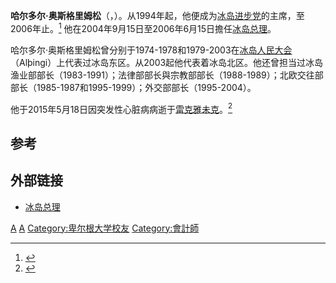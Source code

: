 {{Infobox Prime Minister 
| name         = 哈尔多尔·奥斯格里姆松<br>Halldór Ásgrímsson
| image        = Halldor Asgrimsson generalsekreterare Nordiska ministerradet (2).jpg
| order        = [[北欧理事会|北欧部长理事会秘书长]] 
| term_start   = 2007年1月1日
| term_end     = 2015年5月18日
| predecessor  = {{en-link|佩尔·翁克尔|Per Unckel}}
| successor    = 
| office2      = [[冰岛总理列表|冰岛总理]]
| term_start2  = 2004年9月15日 
| term_end2    = 2006年6月15日
| president2   = [[奥拉维尔·拉格纳·格里姆松|奥拉维尔·拉格纳·格里姆松]]
| predecessor2 = [[戴维·奥德森|戴维·奥德森]]
| successor2   = [[盖尔·哈尔德|盖尔·哈尔德]]
| birth_date   = {{birth date|df=y|1947|9|8}}
| birth_place  = [[冰岛|冰岛]][[沃普纳菲厄泽|沃普纳菲厄泽]]
| death_date   = {{death date and age|df=y|2015|5|18|1947|9|8}}
| death_place  = [[冰岛|冰岛]][[雷克雅未克|雷克雅未克]]
| party        = [[进步党_(冰岛)|进步党]]
| spouse       = Sig­urjóna Sig­urðardótt­ir
| children     = 3
}}
{{noteTA
|1=格里
}}
'''哈尔多尔·奥斯格里姆松'''（{{lang-is|Halldór Ásgrímsson}}，{{bd|1947年|9月8日|2015年|5月18日|catIdx=A}}）。从1994年起，他便成为[[冰岛进步党|冰岛进步党]]的主席，至2006年止。<ref>{{Cite web |url=https://books.google.ca/books?id=uoIG6bbP32IC&pg=PA14&dq=Halld%C3%B3r+%C3%81sgr%C3%ADmsson+1947&hl=en&sa=X&ei=kGhbVbGCC-TjsASYtIHgCw&ved=0CBwQ6AEwAA#v=onepage&q=Halld%C3%B3r%20%C3%81sgr%C3%ADmsson%201947&f=false |title=存档副本 |accessdate=2015-05-21 |archive-date=2019-06-08 |archive-url=https://web.archive.org/web/20190608190606/https://books.google.ca/books?id=uoIG6bbP32IC&pg=PA14&dq=Halld%C3%B3r+%C3%81sgr%C3%ADmsson+1947&hl=en&sa=X&ei=kGhbVbGCC-TjsASYtIHgCw&ved=0CBwQ6AEwAA#v=onepage&q=Halld%C3%B3r%20%C3%81sgr%C3%ADmsson%201947&f=false |dead-url=no }}</ref> 他在2004年9月15日至2006年6月15日擔任[[冰岛总理|冰岛总理]]。

哈尔多尔·奥斯格里姆松曾分别于1974-1978和1979-2003在[[冰岛人民大会|冰岛人民大会]]（Alþingi）上代表过冰岛东区。从2003起他代表着冰岛北区。他还曾担当过冰岛渔业部部长（1983-1991）；法律部部长與宗教部部长（1988-1989）；北欧交往部部长（1985-1987和1995-1999）；外交部部长（1995-2004）。

他于2015年5月18日因突发性心脏病病逝于[[雷克雅未克|雷克雅未克]]。<ref>{{Cite web |url=http://icelandreview.com/news/2015/05/19/former-prime-minister-iceland-passes-away |title=Former Prime Minister of Iceland Passes Away |accessdate=2015-05-20 |archive-date=2017-10-02 |archive-url=https://web.archive.org/web/20171002170117/http://icelandreview.com/news/2015/05/19/former-prime-minister-iceland-passes-away |dead-url=no }}</ref>

== 参考 ==
{{reflist}}

== 外部链接 ==
*[http://eng.forsaetisraduneyti.is/ 冰岛总理]{{Wayback|url=http://eng.forsaetisraduneyti.is/ |date=20090204020854 }}

{{start box}}
{{succession box|[[戴維·奧德森|戴維·奧德森]]|[[盖尔·哈尔德|蓋爾·希爾馬·哈爾德]]|[[冰岛总理|冰岛总理]]|2004年9月15日至2006年6月15日}}
{{end box}}

[[Category:冰岛总理|A]]
[[Category:哥本哈根大学校友|A]]
[[Category:卑尔根大学校友|Category:卑尔根大学校友]]
[[Category:會計師|Category:會計師]]

{{Iceland-bio-stub}}